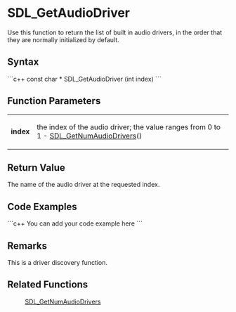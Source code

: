<!-- pragma section-numbers off -->
<!-- pragma disable-camelcase -->

= SDL_GetAudioDriver =
Use this function to return the list of built in audio drivers, in the order that they are normally initialized by default.


== Syntax ==
```c++
const char * SDL_GetAudioDriver (int index)
```

== Function Parameters ==
{|
|'''index'''
|the index of the audio driver; the value ranges from 0 to 1 - [[SDL_GetNumAudioDrivers]]()
|}

== Return Value ==
The name of the audio driver at the requested index.  

== Code Examples ==
```c++
You can add your code example here
```

== Remarks ==
This is a driver discovery function.

== Related Functions ==
:[[SDL_GetNumAudioDrivers]]
